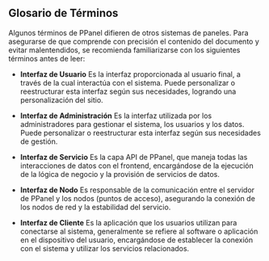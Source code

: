 ## Glosario de Términos

Algunos términos de PPanel difieren de otros sistemas de paneles. Para asegurarse de que comprende con precisión el contenido del documento y evitar malentendidos, se recomienda familiarizarse con los siguientes términos antes de leer:

- **Interfaz de Usuario**
  Es la interfaz proporcionada al usuario final, a través de la cual interactúa con el sistema. Puede personalizar o reestructurar esta interfaz según sus necesidades, logrando una personalización del sitio.

- **Interfaz de Administración**
  Es la interfaz utilizada por los administradores para gestionar el sistema, los usuarios y los datos. Puede personalizar o reestructurar esta interfaz según sus necesidades de gestión.

- **Interfaz de Servicio**
  Es la capa API de PPanel, que maneja todas las interacciones de datos con el frontend, encargándose de la ejecución de la lógica de negocio y la provisión de servicios de datos.

- **Interfaz de Nodo**
  Es responsable de la comunicación entre el servidor de PPanel y los nodos (puntos de acceso), asegurando la conexión de los nodos de red y la estabilidad del servicio.

- **Interfaz de Cliente**
  Es la aplicación que los usuarios utilizan para conectarse al sistema, generalmente se refiere al software o aplicación en el dispositivo del usuario, encargándose de establecer la conexión con el sistema y utilizar los servicios relacionados.



<Giscus />
